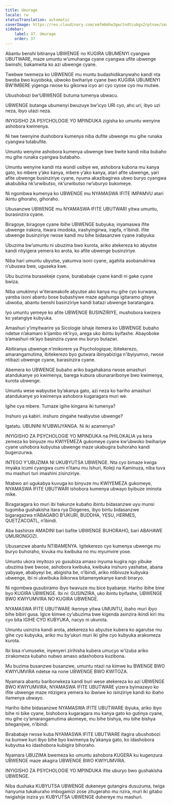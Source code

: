 ```yaml
---
title: Umurage
locale: rw
statusTranslation: automatic
coverImage: https://res.cloudinary.com/xmfm6mhw3gwctndtcubgx2rptnae/image/upload/v1740337243/small_cover_educacion_fundamental_a051170f1c.webp
sidebar:
    label: 37. Umurage
    order: 37
---
```

Abantu benshi bitiranya UBWENGE no KUGIRA UBUMENYI cyangwa UBUTWARE, maze umuntu w’umuhanga cyane cyangwa ufite ubwenge bwinshi, bakamwita ko azi ubwenge cyane.

Twebwe twemeza ko UBWENGE mu muntu budashidikanywaho kandi nta bwoba bwo kuyoboka, ubwoko bwihariye cyane bwo KUGIRA UBUMENYI BW’IMBERE yigenga rwose ku gikorwa icyo ari cyo cyose cyo mu mutwe.

Ubushobozi bw’UBWENGE butuma tumenya ubwacu.

UBWENGE butanga ubumenyi bwuzuye bw’icyo URI cyo, aho uri, ibyo uzi neza, ibyo utazi neza.

INYIGISHO ZA PSYCHOLOGIE YO MPINDUKA zigisha ko umuntu wenyine ashobora kwimenya.

Ni twe twenyine dushobora kumenya niba dufite ubwenge mu gihe runaka cyangwa tutabufite.

Umuntu wenyine ashobora kumenya ubwenge bwe bwite kandi niba bubaho mu gihe runaka cyangwa butabaho.

Umuntu wenyine kandi nta wundi usibye we, ashobora kubona mu kanya gato, ko mbere y’ako kanya, mbere y’ako kanya, atari afite ubwenge, yari afite ubwenge businziriye cyane, nyuma akazibagirwa ubwo buryo cyangwa akabubika nk’urwibutso, nk’urwibutso rw’uburyo bukomeye.

Ni ngombwa kumenya ko UBWENGE mu NYAMASWA IFITE IMPAMVU atari ikintu gihoraho, gihoraho.

Ubusanzwe UBWENGE mu NYAMASWA IFITE UBUTWARI yitwa umuntu, burasinzira cyane.

Biragoye, biragoye cyane ibihe UBWENGE bubyuka; inyamaswa ifite ubwenge irakora, itwara imodoka, irashyingirwa, irapfa, n’ibindi. ifite ubwenge businziriye rwose kandi mu bihe bidasanzwe cyane irabyuka:

Ubuzima bw’umuntu ni ubuzima bwo kurota, ariko atekereza ko abyutse kandi ntiyigera yemera ko arota, ko afite ubwenge businziriye.

Niba hari umuntu ubyutse, yakumva isoni cyane, agahita asobanukirwa n’ubuswa bwe, uguseka kwe.

Ubu buzima burasekeje cyane, burababaje cyane kandi ni gake cyane bwiza.

Niba umukinnyi w’iteramakofe abyutse ako kanya mu gihe cyo kurwana, yareba isoni abantu bose bubashywe maze agahunga igitaramo giteye ubwoba, abantu benshi basinziriye kandi batazi ubwenge baratangara.

Iyo umuntu yemeye ko afite UBWENGE BUSINZIRIYE, mushobora kwizera ko yatangiye kubyuka.

Amashuri y’imyitwarire ya Sicologie ishaje itemera ko UBWENGE bubaho ndetse n’akamaro k’ijambo nk’iryo, arega uko ibintu byifashe. Abayoboke b’amashuri nk’ayo basinzira cyane mu buryo butazwi.

Abitiranya ubwenge n’imikorere ya Psychologique; ibitekerezo, amarangamutima, ibitekerezo byo gutwara ibinyabiziga n’ibyiyumvo, rwose ntibazi ubwenge cyane, barasinzira cyane.

Abemera ko UBWENGE bubaho ariko bagahakana rwose amashuri atandukanye yo kwimenya, barega kubura ubunararibonye bwo kwimenya, kurota ubwenge.

Umuntu wese wabyutse by’akanya gato, azi neza ko hariho amashuri atandukanye yo kwimenya ashobora kugaragara muri we.

Igihe cya mbere. Tumaze igihe kingana iki tumenya?

Inshuro ya kabiri. inshuro zingahe twabyutse ubwenge?

Igatatu. UBUNINI N’UBWIJYANGA. Ni iki azamenya?

INYIGISHO ZA PSYCHOLOGIE YO MPINDUKA na PHILOKALIA ya kera zemeza ko binyuze mu KWIYEMEZA gukomeye cyane kw’ubwoko bwihariye cyane ushobora kubyutsa ubwenge maze ukabugira buhoraho kandi bugenzurwa.

INTEGO Y’UBUZIMA NI UKUBYUTSA UBWENGE. Nta cyo bimaze kwiga imyaka icumi cyangwa cumi n’itanu mu Ishuri, Koleji na Kaminuza, niba tuva mu mashuri turi imashini zisinziriye.

Ntabwo ari ugukabya kuvuga ko binyuze mu KWIYEMEZA gukomeye, NYAMASWA IFITE UBUTWARI ishobora kumenya ubwayo byibuze iminota mike.

Biragaragara ko muri ibi hakunze kubaho ibintu bidasanzwe uyu munsi tugomba gushakisha itara rya Diógenes, ibyo bintu bidasanzwe bigaragazwa n’ABAGABO B’UKURI, BUDDHA, YESU, HERMES, QUETZACOATL, n’ibindi.

Aba bashinze AMADINI bari bafite UBWENGE BUHORAHO, bari ABAHAWE UMURONGOZI.

Ubusanzwe abantu NTIBAMENYA. Igitekerezo cyo kumenya ubwenge mu buryo buhoraho, kivuka mu kwibuka no mu myumvire yose.

Umuntu ukora imyitozo yo gusubiza amaso inyuma kugira ngo yibuke ubuzima bwe bwose, ashobora kwibuka, kwibuka inshuro yashatse, abana yabyaye, ababyeyi be, abigisha be, n’ibindi, ariko ntibivuze kubyuka ubwenge, ibi ni ukwibuka ibikorwa bitamenyekanye kandi biraryo.

Ni ngombwa gusubiramo ibyo twavuze mu bice byabanje. Hariho ibihe bine byo KUGIRA UBWENGE. Ibi ni: GUSINZIRA, uko ibintu byifashe, UBWENGE BWO KWIYUMVIRA NO KUGIRA UBWENGE.

NYAMASWA IFITE UBUTWARE ikennye yitwa UMUNTU, ibaho muri ibyo bihe bibiri gusa. Igice kimwe cy’ubuzima bwe kigenda asinzira ikindi kiri mu cyo bita IGIHE CYO KUBYUKA, nacyo ni ukurota.

Umuntu usinzira kandi arota, atekereza ko abyutse kubera ko agarutse mu gihe cyo kubyuka, ariko mu by’ukuri muri iki gihe cyo kubyuka arakomeza kurota.

Ibi bisa n’umuseke, inyenyeri zirihisha kubera umucyo w’izuba ariko zirakomeza kubaho nubwo amaso adashobora kuzibona.

Mu buzima busanzwe busanzwe, umuntu ntazi na kimwe ku BWENGE BWO KWIYUMVIRA ndetse na none UBWENGE BWO KWITOZA.

Nyamara abantu baribonekeza kandi buri wese atekereza ko azi UBWENGE BWO KWIYUMVIRA; NYAMASWA IFITE UBUTWARE yizera byimazeyo ko ifite ubwenge maze ntizigera yemera ko ibwiwe ko isinziriye kandi ko ibaho itamenya ubwayo.

Hariho ibihe bidasanzwe NYAMASWA IFITE UBUTWARE ibyuka, ariko ibyo bihe ni bike cyane, bishobora kugaragara mu kanya gato ko gutinya cyane, mu gihe cy’amarangamutima akomeye, mu bihe bishya, mu bihe bishya biteganijwe, n’ibindi.

Birababaje rwose kuba NYAMASWA IFITE UBUTWARE itagira ubushobozi na bumwe kuri ibyo bihe byo kwimenya by’akanya gato, ko idashobora kubyutsa ko idashobora kubigira bihoraho.

Nyamara UBUZIMA bwemeza ko umuntu ashobora KUGERA ku kugenzura UBWENGE maze akagira UBWENGE BWO KWIYUMVIRA.

INYIGISHO ZA PSYCHOLOGIE YO MPINDUKA ifite uburyo bwo gushakisha UBWENGE.

Niba dushaka KUBYUTSA UBWENGE dukeneye gutangira dusuzuma, twiga hanyuma tukakuraho imbogamizi zose zitugeraho mu nzira, muri iki gitabo twigishije inzira yo KUBYUTSA UBWENGE duhereye mu mashuri.


